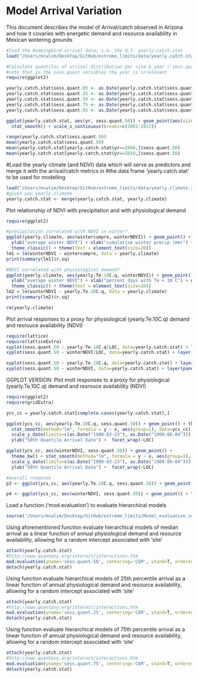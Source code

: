 Model Arrival Variation
========================================================

This document describes the model of Arrival/catch observed in Arizona and how it covaries with energetic demand and resource availability in Mexican wintering grounds

```r
#load the Hummingbird arrival data; i.e. the d.f. yearly.catch.stat
load("/Users/mcwlim/Desktop/GitHub/extreme_limits/data/yearly.catch.stat.rdata")
```

```r
#Calculate quantiles of arrival distribution per site & year ('sess.quant...'). quant.50 indicates the median arrival date at a given site and year.
#note that in the sess.quant variables the year is irrelevant
require(ggplot2)

yearly.catch.stat$sess.quant.05 <- as.Date(yearly.catch.stat$sess.quant.05, origin="2015-01-01")
yearly.catch.stat$sess.quant.25 <- as.Date(yearly.catch.stat$sess.quant.25, origin="2015-01-01")
yearly.catch.stat$sess.quant.50 <- as.Date(yearly.catch.stat$sess.quant.50, origin="2015-01-01")
yearly.catch.stat$sess.quant.75 <- as.Date(yearly.catch.stat$sess.quant.75, origin="2015-01-01")
yearly.catch.stat$sess.quant.95 <- as.Date(yearly.catch.stat$sess.quant.95, origin="2015-01-01")

ggplot(yearly.catch.stat, aes(yr, sess.quant.50)) + geom_point(aes(size=n.birds)) + theme_bw() + 
  stat_smooth() + scale_x_continuous(breaks=c(2001:2012))

range(yearly.catch.stat$sess.quant.50)
mean(yearly.catch.stat$sess.quant.50)
mean(yearly.catch.stat[yearly.catch.stat$yr==2006,]$sess.quant.50)
mean(yearly.catch.stat[yearly.catch.stat$yr==2010,]$sess.quant.50)
```

#Load the yearly climate (and NDVI) data which will serve as predictors and merge it with the arrival/catch metrics in #the data frame 'yearly.catch.stat' to be used for modelling
```r
load("/Users/mcwlim/Desktop/GitHub/extreme_limits/data/yearly.climate.rdata")
#gives you yearly.climate
yearly.catch.stat <- merge(yearly.catch.stat, yearly.climate)
```

Plot relationship of NDVI with precipitation and with physiological demand
```r
require(ggplot2)

#precipitation correlated with NDVI in winter?
ggplot(yearly.climate, aes(wintercumpre, winterNDVI)) + geom_point() + stat_smooth(method="lm") + 
  ylab("average winter NDVI") + xlab("cumulative winter precip (mm)") + #geom_text(aes(label=yr)) +
  theme_classic() + theme(text = element_text(size=20))
lm1 = lm(winterNDVI ~ wintercumpre, data = yearly.climate)
print(summary(lm1)$r.sq)

#NDVI correlated with physiological demand?
ggplot(yearly.climate, aes(yearly.Te.10C.q, winterNDVI)) + geom_point() + stat_smooth(method="lm") + 
  ylab("average winter NDVI") + xlab("percent days with Te < 10 C") + geom_text(aes(label=yr)) +
  theme_classic() + theme(text = element_text(size=20))
lm2 = lm(winterNDVI ~ yearly.Te.10C.q, data = yearly.climate)
print(summary(lm2)$r.sq)

rm(yearly.climate)
```

Plot arrival responses to a proxy for physiological (yearly.Te.10C.q) demand and resrouce availability (NDVI)
```r
require(lattice)
require(latticeExtra)
xyplot(sess.quant.50 ~ yearly.Te.10C.q|LOC, data=yearly.catch.stat) + layer(panel.smoother(x, y, method = "lm"))
xyplot(sess.quant.50 ~ winterNDVI|LOC, data=yearly.catch.stat) + layer(panel.smoother(x, y, method = "lm"))

xyplot(sess.quant.50 ~ yearly.Te.10C.q, data=yearly.catch.stat) + layer(panel.smoother(x, y, method = "lm"))
xyplot(sess.quant.50 ~ winterNDVI, data=yearly.catch.stat) + layer(panel.smoother(x, y, method = "lm"))

```


GGPLOT VERSION: Plot molt responses to a proxy for physiological (yearly.Te.10C.q) demand and resrouce availability (NDVI)
```r
require(ggplot2)
require(gridExtra)

ycs_cc = yearly.catch.stat[complete.cases(yearly.catch.stat),]

ggplot(ycs_cc, aes(yearly.Te.10C.q, sess.quant.50)) + geom_point() + theme_bw() + 
  stat_smooth(method="lm", formula = y ~ x, aes(group=1), data=ycs_cc) + 
  scale_y_date(limits=c(as.Date("1900-03-23"), as.Date("1900-06-04"))) +
  ylab("50th Quantile Arrival Date") +  facet_wrap(~LOC) 

ggplot(ycs_cc, aes(winterNDVI, sess.quant.50)) + geom_point() + 
  theme_bw() + stat_smooth(method="lm", formula = y ~ x, aes(group=1), data=ycs_cc) + 
  scale_y_date(limits=c(as.Date("1900-03-23"), as.Date("1900-06-04"))) +
  ylab("50th Quantile Arrival Date") +  facet_wrap(~LOC) 

#overall response
p3 <- ggplot(ycs_cc, aes(yearly.Te.10C.q, sess.quant.50)) + geom_point() + theme_classic() + theme(text = element_text(size=15)) + stat_smooth(method="lm", aes(group=1), col="black") + ylab("Timing of spring arrival\n") + xlab("\nPhysiological demand (D)")

p4 <- ggplot(ycs_cc, aes(winterNDVI, sess.quant.50)) + geom_point() + theme_classic() + theme(text = element_text(size=15)) + stat_smooth(method="lm", aes(group=1), col="black") + ylab("") + xlab("\nResource availability (R)")

```

Load a function ('mod.evaluation') to evaluate hierarchical models
````r
source('/Users/mcwlim/Desktop/GitHub/extreme_limits/Model_evaluation_v4_ml.r')
````

Using aforementioned function evaluate hierarchical models of median arrival as a linear function of annual physiological demand and resource availability, allowing for a random intercept associated with 'site' 
````r
attach(yearly.catch.stat)
#http://www.quantpsy.org/interact/interactions.htm
mod.evaluation(yname='sess.quant.50', centering='CGM', stand=T, ordered.fac.treatment = "as.num", log.D=T, R="winterNDVI") 
detach(yearly.catch.stat)
````

Using  function evaluate hierarchical models of 25th percentile arrival as a linear function of annual physiological demand and resource availability, allowing for a random intercept associated with 'site' 
````r
attach(yearly.catch.stat)
#http://www.quantpsy.org/interact/interactions.htm
mod.evaluation(yname='sess.quant.25', centering='CGM', stand=T, ordered.fac.treatment = "as.num", log.D=T, R="winterNDVI") 
detach(yearly.catch.stat)
````

Using  function evaluate hierarchical models of 75th percentile arrival as a linear function of annual physiological demand and resource availability, allowing for a random intercept associated with 'site' 
````r
attach(yearly.catch.stat)
#http://www.quantpsy.org/interact/interactions.htm
mod.evaluation(yname='sess.quant.75', centering='CGM', stand=T, ordered.fac.treatment = "as.num", log.D=T, R="winterNDVI") 
detach(yearly.catch.stat)
````